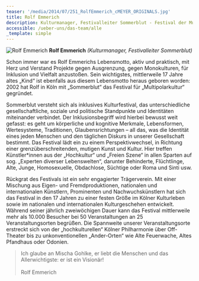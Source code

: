 ```yaml
---
teaser: '/media/2014/07/251_RolfEmmerich_cMEYER_ORIGINALS.jpg'
title: Rolf Emmerich
description: Kulturmanager, Festivalleiter Sommerblut - Festival der Multipolarkultur
accessible: /ueber-uns/das-team/alle
_template: simple
---
```


![Rolf Emmerich](/media/2014/07/251_RolfEmmerich_cMEYER_ORIGINALS.jpg 'Rolf Emmerich') **Rolf Emmerich** _(Kulturmanager, Festivalleiter Sommerblut)_

Schon immer war es Rolf Emmerichs Lebensmotto, aktiv und praktisch, mit Herz und Verstand Projekte gegen Ausgrenzung, gegen Monokulturen, für Inklusion und Vielfalt anzustoßen. Sein wichtigstes, mittlerweile 17 Jahre altes „Kind“ ist ebenfalls aus diesem Lebensmotto heraus geboren worden: 2002 hat Rolf in Köln mit „Sommerblut“ das Festival für „Multipolarkultur“ gegründet.

Sommerblut versteht sich als inklusives Kulturfestival, das unterschiedliche gesellschaftliche, soziale und politische Standpunkte und Identitäten miteinander verbindet. Der Inklusionsbegriff wird hierbei bewusst weit gefasst: es geht um körperliche und kognitive Merkmale, Lebensformen, Wertesysteme, Traditionen, Glaubensrichtungen – all das, was die Identität eines jeden Menschen und den täglichen Diskurs in unserer Gesellschaft bestimmt. Das Festival lädt ein zu einem Perspektivwechsel, in Richtung einer grenzüberschreitenden, mutigen Kunst und Kultur. Hier treffen Künstler\*innen aus der „Hochkultur“ und „Freien Szene“ in allen Sparten auf sog. „Experten diverser Lebenswelten“, darunter Behinderte, Flüchtlinge, Alte, Junge, Homosexuelle, Obdachlose, Süchtige oder Roma und Sinti usw.

Rückgrat des Festivals ist ein sehr engagierter Trägerverein. Mit einer Mischung aus Eigen- und Fremdproduktionen, nationalen und internationalen Künstlern, Prominenten und Nachwuchskünstlern hat sich das Festival in den 17 Jahren zu einer festen Größe im Kölner Kulturleben sowie im nationalen und internationalen Kulturgeschehen entwickelt. Während seiner jährlich zweiwöchigen Dauer kann das Festival mittlerweile mehr als 10.000 Besucher bei 50 Veranstaltungen an 25 Veranstaltungsorten begrüßen. Die Spannweite unserer Veranstaltungsorte erstreckt sich von der „hochkulturellen“ Kölner Philharmonie über Off-Theater bis zu unkonventionellen „Ander-Orten“ wie Alte Feuerwache, Altes Pfandhaus oder Odonien.

> Ich glaube an Mischa Gohlke, er liebt die Menschen und das Allerwichtigste: er ist ein Visionär!
> \
> \
> Rolf Emmerich
